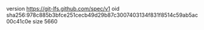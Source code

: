 version https://git-lfs.github.com/spec/v1
oid sha256:978c885b3bfce251cecb49d29b87c3007403134f831f8514c59ab5ac00c41c0e
size 5660
